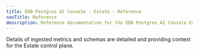 ```yaml
---
title: EDB Postgres AI Console - Estate - Reference
navTitle: Reference
description: Reference documentation for the EDB Postgres AI Console Estate.
---
```


Details of ingested metrics and schemas are detailed and providing context for the Estate control plane.

